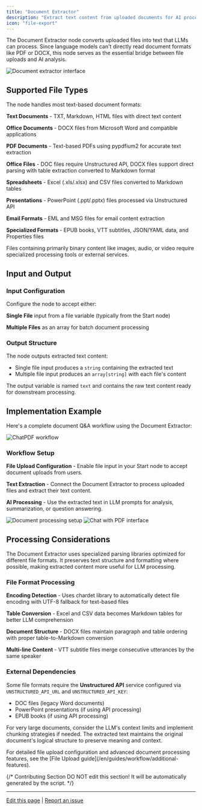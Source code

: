 ```yaml
---
title: "Document Extractor"
description: "Extract text content from uploaded documents for AI processing"
icon: "file-export"
---
```


The Document Extractor node converts uploaded files into text that LLMs can process. Since language models can't directly read document formats like PDF or DOCX, this node serves as the essential bridge between file uploads and AI analysis.

<Frame caption="Document Extractor node configuration">
  <img src="https://assets-docs.dify.ai/dify-enterprise-mintlify/en/guides/workflow/node/f3853b40904e275da895711107e9c72f.png" alt="Document extractor interface" />
</Frame>

## Supported File Types

The node handles most text-based document formats:

**Text Documents** - TXT, Markdown, HTML files with direct text content

**Office Documents** - DOCX files from Microsoft Word and compatible applications

**PDF Documents** - Text-based PDFs using pypdfium2 for accurate text extraction

**Office Files** - DOC files require Unstructured API, DOCX files support direct parsing with table extraction converted to Markdown format

**Spreadsheets** - Excel (.xls/.xlsx) and CSV files converted to Markdown tables

**Presentations** - PowerPoint (.ppt/.pptx) files processed via Unstructured API

**Email Formats** - EML and MSG files for email content extraction

**Specialized Formats** - EPUB books, VTT subtitles, JSON/YAML data, and Properties files

Files containing primarily binary content like images, audio, or video require specialized processing tools or external services.

## Input and Output

### Input Configuration

Configure the node to accept either:

**Single File** input from a file variable (typically from the Start node)

**Multiple Files** as an array for batch document processing

### Output Structure

The node outputs extracted text content:

- Single file input produces a `string` containing the extracted text
- Multiple file input produces an `array[string]` with each file's content

The output variable is named `text` and contains the raw text content ready for downstream processing.

## Implementation Example

Here's a complete document Q&A workflow using the Document Extractor:

<Frame caption="ChatPDF-style workflow implementation">
  <img src="https://assets-docs.dify.ai/dify-enterprise-mintlify/en/guides/workflow/node/f6ea094b30b240c999a4248d1fc21a1c.png" alt="ChatPDF workflow" />
</Frame>

### Workflow Setup

**File Upload Configuration** - Enable file input in your Start node to accept document uploads from users.

**Text Extraction** - Connect the Document Extractor to process uploaded files and extract their text content.

**AI Processing** - Use the extracted text in LLM prompts for analysis, summarization, or question answering.

<Frame caption="Document processing in action">
  <img src="https://assets-docs.dify.ai/dify-enterprise-mintlify/en/guides/workflow/node/83bca46bcde07069660ff649e5c7cf4c.png" alt="Document processing setup" />
</Frame>

<Frame caption="Chat interface with document upload">
  <img src="https://assets-docs.dify.ai/dify-enterprise-mintlify/en/guides/workflow/node/d05301438e8aab7393bb5863554f1009.png" alt="Chat with PDF interface" />
</Frame>

## Processing Considerations

The Document Extractor uses specialized parsing libraries optimized for different file formats. It preserves text structure and formatting where possible, making extracted content more useful for LLM processing.

### File Format Processing

**Encoding Detection** - Uses chardet library to automatically detect file encoding with UTF-8 fallback for text-based files

**Table Conversion** - Excel and CSV data becomes Markdown tables for better LLM comprehension

**Document Structure** - DOCX files maintain paragraph and table ordering with proper table-to-Markdown conversion

**Multi-line Content** - VTT subtitle files merge consecutive utterances by the same speaker

### External Dependencies

Some file formats require the **Unstructured API** service configured via `UNSTRUCTURED_API_URL` and `UNSTRUCTURED_API_KEY`:
- DOC files (legacy Word documents)
- PowerPoint presentations (if using API processing)
- EPUB books (if using API processing)

For very large documents, consider the LLM's context limits and implement chunking strategies if needed. The extracted text maintains the original document's logical structure to preserve meaning and context.

<Info>
  For detailed file upload configuration and advanced document processing features, see the [File Upload guide](/en/guides/workflow/additional-features).
</Info>

{/*
Contributing Section
DO NOT edit this section!
It will be automatically generated by the script.
*/}

---

[Edit this page](https://github.com/langgenius/dify-docs/edit/main/en/documentation/pages/nodes/doc-extractor.mdx) | [Report an issue](https://github.com/langgenius/dify-docs/issues/new?template=docs.yml)

